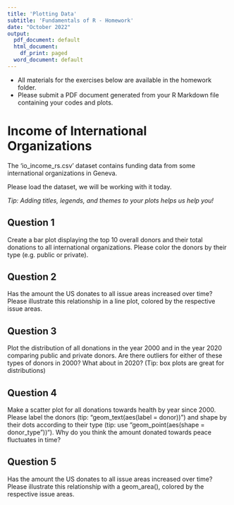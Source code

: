 ```yaml
---
title: 'Plotting Data'
subtitle: 'Fundamentals of R - Homework'
date: "October 2022"
output:
  pdf_document: default
  html_document:
    df_print: paged
  word_document: default
---
```


- All materials for the exercises below are available in the homework folder.
- Please submit a PDF document generated from your R Markdown file containing your codes and plots.

# Income of International Organizations

The 'io_income_rs.csv' dataset contains funding data from some international organizations in Geneva.

Please load the dataset, we will be working with it today.

*Tip: Adding titles, legends, and themes to your plots helps us help you!*

## Question 1

Create a bar plot displaying the top 10 overall donors and their total donations to all international organizations. Please color the donors by their type (e.g. public or private).

## Question 2

Has the amount the US donates to all issue areas increased over time? Please illustrate this relationship in a line plot, colored by the respective issue areas.

## Question 3

Plot the distribution of all donations in the year 2000 and in the year 2020 comparing public and private donors. Are there outliers for either of these types of donors in 2000? What about in 2020? (Tip: box plots are great for distributions)

## Question 4

Make a scatter plot for all donations towards health by year since 2000. Please label the donors (tip: "geom_text(aes(label = donor))") and shape by their dots according to their type (tip: use "geom_point(aes(shape = donor_type"))"). Why do you think the amount donated towards peace fluctuates in time?

## Question 5

Has the amount the US donates to all issue areas increased over time? Please illustrate this relationship with a geom_area(), colored by the respective issue areas.
